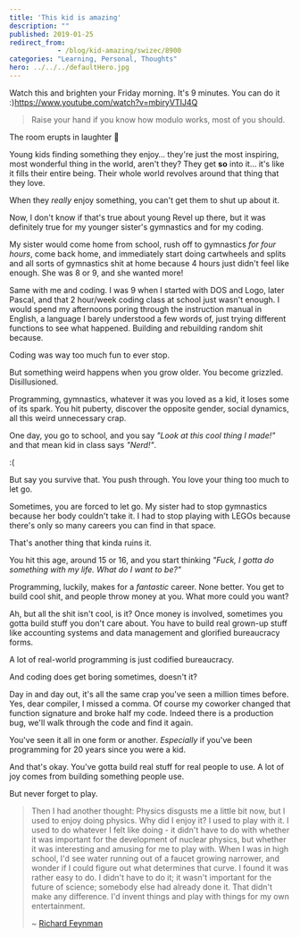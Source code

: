 ```yaml
---
title: 'This kid is amazing'
description: ""
published: 2019-01-25
redirect_from: 
            - /blog/kid-amazing/swizec/8900
categories: "Learning, Personal, Thoughts"
hero: ../../../defaultHero.jpg
---
```

Watch this and brighten your Friday morning. It&#x27;s 9 minutes. You can do it :)https://www.youtube.com/watch?v=mbiryVTIJ4Q

> Raise your hand if you know how modulo works, most of you should.



The room erupts in laughter 🤣



Young kids finding something they enjoy… they&#x27;re just the most inspiring, most wonderful thing in the world, aren&#x27;t they? They get **so** into it… it&#x27;s like it fills their entire being. Their whole world revolves around that thing that they love.



When they _really_ enjoy something, you can&#x27;t get them to shut up about it.



Now, I don&#x27;t know if that&#x27;s true about young Revel up there, but it was definitely true for my younger sister&#x27;s gymnastics and for my coding.



My sister would come home from school, rush off to gymnastics _for four hours_, come back home, and immediately start doing cartwheels and splits and all sorts of gymnastics shit at home because 4 hours just didn&#x27;t feel like enough. She was 8 or 9, and she wanted more!



Same with me and coding. I was 9 when I started with DOS and Logo, later Pascal, and that 2 hour/week coding class at school just wasn&#x27;t enough. I would spend my afternoons poring through the instruction manual in English, a language I barely understood a few words of, just trying different functions to see what happened. Building and rebuilding random shit because.



Coding was way too much fun to ever stop.



But something weird happens when you grow older. You become grizzled. Disillusioned.



Programming, gymnastics, whatever it was you loved as a kid, it loses some of its spark. You hit puberty, discover the opposite gender, social dynamics, all this weird unnecessary crap.



One day, you go to school, and you say _&quot;Look at this cool thing I made!&quot;_ and that mean kid in class says _&quot;Nerd!&quot;_.



:(



But say you survive that. You push through. You love your thing too much to let go.



Sometimes, you are forced to let go. My sister had to stop gymnastics because her body couldn&#x27;t take it. I had to stop playing with LEGOs because there&#x27;s only so many careers you can find in that space.



That&#x27;s another thing that kinda ruins it.



You hit this age, around 15 or 16, and you start thinking _&quot;Fuck, I gotta do something with my life. What do I want to be?&quot;_



Programming, luckily, makes for a _fantastic_ career. None better. You get to build cool shit, and people throw money at you. What more could you want?



Ah, but all the shit isn&#x27;t cool, is it? Once money is involved, sometimes you gotta build stuff you don&#x27;t care about. You have to build real grown-up stuff like accounting systems and data management and glorified bureaucracy forms.



A lot of real-world programming is just codified bureaucracy.



And coding does get boring sometimes, doesn&#x27;t it?



Day in and day out, it&#x27;s all the same crap you&#x27;ve seen a million times before. Yes, dear compiler, I missed a comma. Of course my coworker changed that function signature and broke half my code. Indeed there is a production bug, we&#x27;ll walk through the code and find it again.



You&#x27;ve seen it all in one form or another. _Especially_ if you&#x27;ve been programming for 20 years since you were a kid.



And that&#x27;s okay. You&#x27;ve gotta build real stuff for real people to use. A lot of joy comes from building something people use.



But never forget to play.



> Then I had another thought: Physics disgusts me a little bit now, but I used to enjoy doing physics. Why did I enjoy it? I used to play with it. I used to do whatever I felt like doing - it didn&#x27;t have to do with whether it was important for the development of nuclear physics, but whether it was interesting and amusing for me to play with. When I was in high school, I&#x27;d see water running out of a faucet growing narrower, and wonder if I could figure out what determines that curve. I found it was rather easy to do. I didn&#x27;t have to do it; it wasn&#x27;t important for the future of science; somebody else had already done it. That didn&#x27;t make any difference. I&#x27;d invent things and play with things for my own entertainment.
>
>
>
>   
>   
>
>
>
>
> ~ [Richard Feynman](http://www.creativitypost.com/science/spinning_plates_and_the_serious_play_of_richard_feynman)